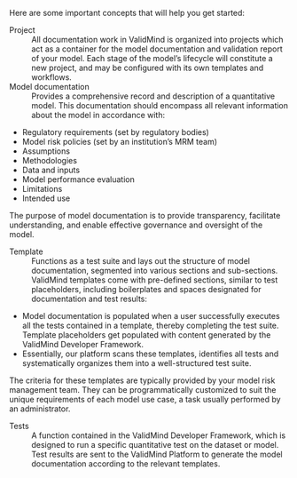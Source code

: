 Here are some important concepts that will help you get started:

Project
: All documentation work in ValidMind is organized into projects which act as a container for the model documentation and validation report of your model. Each stage of the model’s lifecycle will constitute a new project, and may be configured with its own templates and workflows. 

Model documentation
: Provides a comprehensive record and description of a quantitative model. This documentation should encompass all relevant information about the model in accordance with:

- Regulatory requirements (set by regulatory bodies)
- Model risk policies (set by an institution’s MRM team)
- Assumptions
- Methodologies
- Data and inputs
- Model performance evaluation
- Limitations
- Intended use

The purpose of model documentation is to provide transparency, facilitate understanding, and enable effective governance and oversight of the model.

Template
: Functions as a test suite and lays out the structure of model documentation, segmented into various sections and sub-sections. ValidMind templates come with pre-defined sections, similar to test placeholders, including boilerplates and spaces designated for documentation and test results: 

- Model documentation is populated when a user successfully executes all the tests contained in a template, thereby completing the test suite. 
Template placeholders get populated with content generated by the ValidMind Developer Framework. 
- Essentially, our platform scans these templates, identifies all tests and systematically organizes them into a well-structured test suite.

The criteria for these templates are typically provided by your model risk management team. They can be programmatically customized to suit the unique requirements of each model use case, a task usually performed by an administrator.

Tests
: A function contained in the ValidMind Developer Framework, which is designed to run a specific quantitative test on the dataset or model. Test results are sent to the ValidMind Platform to generate the model documentation according to the relevant templates. 
